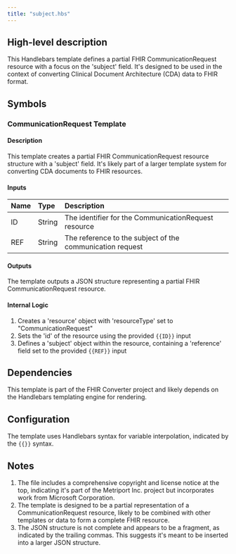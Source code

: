 ```yaml
---
title: "subject.hbs"
---
```


## High-level description
This Handlebars template defines a partial FHIR CommunicationRequest resource with a focus on the 'subject' field. It's designed to be used in the context of converting Clinical Document Architecture (CDA) data to FHIR format.

## Symbols

### CommunicationRequest Template
#### Description
This template creates a partial FHIR CommunicationRequest resource structure with a 'subject' field. It's likely part of a larger template system for converting CDA documents to FHIR resources.

#### Inputs
| Name | Type | Description |
|:-----|:-----|:------------|
| ID | String | The identifier for the CommunicationRequest resource |
| REF | String | The reference to the subject of the communication request |

#### Outputs
The template outputs a JSON structure representing a partial FHIR CommunicationRequest resource.

#### Internal Logic
1. Creates a 'resource' object with 'resourceType' set to "CommunicationRequest"
2. Sets the 'id' of the resource using the provided `{{ID}}` input
3. Defines a 'subject' object within the resource, containing a 'reference' field set to the provided `{{REF}}` input

## Dependencies
This template is part of the FHIR Converter project and likely depends on the Handlebars templating engine for rendering.

## Configuration
The template uses Handlebars syntax for variable interpolation, indicated by the `{{}}` syntax.

## Notes
1. The file includes a comprehensive copyright and license notice at the top, indicating it's part of the Metriport Inc. project but incorporates work from Microsoft Corporation.
2. The template is designed to be a partial representation of a CommunicationRequest resource, likely to be combined with other templates or data to form a complete FHIR resource.
3. The JSON structure is not complete and appears to be a fragment, as indicated by the trailing commas. This suggests it's meant to be inserted into a larger JSON structure.